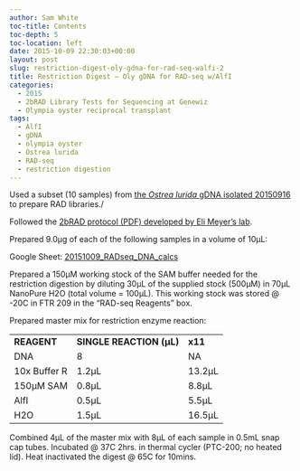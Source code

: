 ```yaml
---
author: Sam White
toc-title: Contents
toc-depth: 5
toc-location: left
date: 2015-10-09 22:30:03+00:00
layout: post
slug: restriction-digest-oly-gdna-for-rad-seq-walfi-2
title: Restriction Digest – Oly gDNA for RAD-seq w/AlfI
categories:
  - 2015
  - 2bRAD Library Tests for Sequencing at Genewiz
  - Olympia oyster reciprocal transplant
tags:
  - AlfI
  - gDNA
  - olympia oyster
  - Ostrea lurida
  - RAD-seq
  - restriction digestion
---
```



Used a subset (10 samples) from [the _Ostrea lurida_ gDNA isolated 20150916](https://robertslab.github.io/sams-notebook/posts/2015/2015-09-17-dna-isolation-olympia-oyster-whole-body/) to prepare RAD libraries./

Followed the [2bRAD protocol (PDF) developed by Eli Meyer’s lab](https://github.com/sr320/LabDocs/blob/master/protocols/External_Protocols/2bRAD_11Aug2015.pdf).

Prepared 9.0μg of each of the following samples in a volume of 10μL:

Google Sheet: [20151009_RADseq_DNA_calcs](https://docs.google.com/spreadsheets/d/1jAA9lAhKaG1ZMYczH2rGc1mK4ovltWgbTGzrMN8ZNKQ/edit?usp=sharing)





Prepared a 150μM working stock of the SAM buffer needed for the restriction digestion by diluting 30μL of the supplied stock (500μM) in 70μL NanoPure H2O (total volume = 100μL). This working stock was stored @ -20C in FTR 209 in the “RAD-seq Reagents” box.

Prepared master mix for restriction enzyme reaction:

<table >
<tbody >
<tr >

<td >**REAGENT**
</td>

<td >**SINGLE REACTION (μL)**
</td>

<td >**x11**
</td>
</tr>
<tr >

<td >DNA
</td>

<td >8
</td>

<td >NA
</td>
</tr>
<tr >

<td >10x Buffer R
</td>

<td >1.2μL
</td>

<td >13.2μL
</td>
</tr>
<tr >

<td >150μM SAM
</td>

<td >0.8μL
</td>

<td >8.8μL
</td>
</tr>
<tr >

<td >AlfI
</td>

<td >0.5μL
</td>

<td >5.5μL
</td>
</tr>
<tr >

<td >H2O
</td>

<td >1.5μL
</td>

<td >16.5μL
</td>
</tr>
</tbody>
</table>



Combined 4μL of the master mix with 8μL of each sample in 0.5mL snap cap tubes. Incubated @ 37C 2hrs. in thermal cycler (PTC-200; no heated lid). Heat inactivated the digest @ 65C for 10mins.

